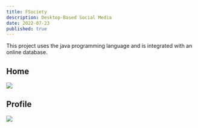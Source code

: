 ```yaml
---
title: FSociety
description: Desktop-Based Social Media
date: 2022-07-23
published: true
---
```


This project uses the java programming language and is integrated with an online database.

## Home
![](/fsociety0.png)

## Profile
![](/fsociety1.png)
